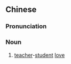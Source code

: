 {{also|师生恋}}
==Chinese==
{{zh-forms|s=师生恋|type=21}}

===Pronunciation===
{{zh-pron
|m=shīshēngliàn
|c=si1 sang1 lyun2
|cat=n
}}

===Noun===
{{zh-noun}}

# [[teacher]]-[[student]] [[love]]